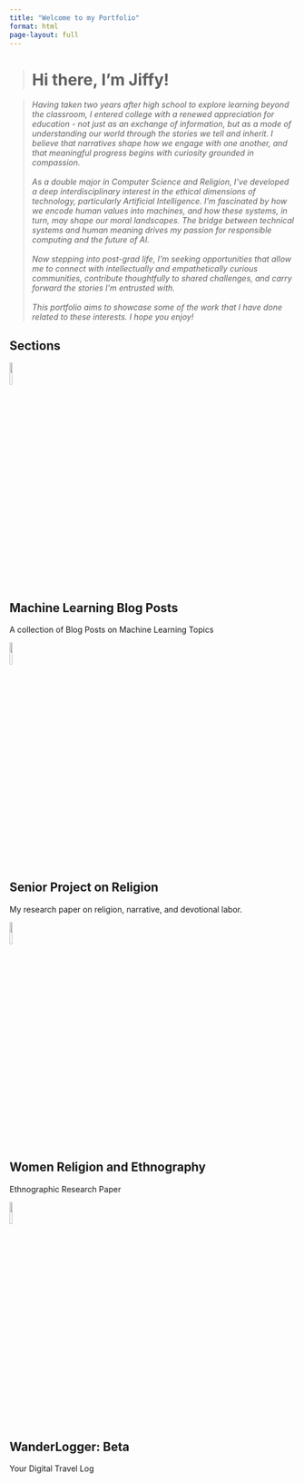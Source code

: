 ```yaml
---
title: "Welcome to my Portfolio"
format: html
page-layout: full
---
```


> # Hi there, I'm Jiffy!

> *Having taken two years after high school to explore learning beyond the classroom, I entered college with a renewed appreciation for education - not just as an exchange of information, but as a mode of understanding our world through the stories we tell and inherit. I believe that narratives shape how we engage with one another, and that meaningful progress begins with curiosity grounded in compassion.<br><br>As a double major in Computer Science and Religion, I’ve developed a deep interdisciplinary interest in the ethical dimensions of technology, particularly Artificial Intelligence. I’m fascinated by how we encode human values into machines, and how these systems, in turn, may shape our moral landscapes. The bridge between technical systems and human meaning drives my passion for responsible computing and the future of AI.<br><br>Now stepping into post-grad life, I’m seeking opportunities that allow me to connect with intellectually and empathetically curious communities, contribute thoughtfully to shared challenges, and carry forward the stories I’m entrusted with.<br><br>This portfolio aims to showcase some of the work that I have done related to these interests. I hope you enjoy!*

## Sections

<!--Creates responsive grid layout of elements-->
:::{.grid .justify-center}

<!--Creates container which is element of grid (takes up 8/12 grid regions) -->
:::{.g-col-8}

<!-- Insert raw HTML block to include WHOLE CLICKCABLE card -->
```{=html}
<div class="card" onclick="location.href='machine-learning/index.html'" style="cursor: pointer;">
  <img src="/img/section-imgs/Machine-Learning-img1.png" style="width:10%">
  <h2> Machine Learning Blog Posts </h2>
  <p> A collection of Blog Posts on Machine Learning Topics </p>
</div>
```
:::

::: {.g-col-8}
```{=html}
<div class="card" onclick="location.href='religion-project/index.html'" style="cursor: pointer;">
  <img src="/img/section-imgs/opening-channels.png" style="width:10%">
  <h2>Senior Project on Religion</h2>
  <p>My research paper on religion, narrative, and devotional labor.</p>
</div>
```
:::

::: {.g-col-8}
```{=html}
<div class="card" onclick="location.href='ethnography-paper/index.html'" style="cursor: pointer;">
  <img src="/img/section-imgs/opening-channels.png" style="width:10%">
  <h2>Women Religion and Ethnography</h2>
  <p>Ethnographic Research Paper</p>
</div>
```
:::

::: {.g-col-8}
```{=html}
<div class="card" onclick="window.open('https://wander-logger.vercel.app', '_blank')" style="cursor: pointer;">
  <img src="/img/section-imgs/WanderLoggerLogo.png" style="width:10%">
  <h2>WanderLogger: Beta</h2>
  <p>Your Digital Travel Log</p>
</div>
```
:::

:::
